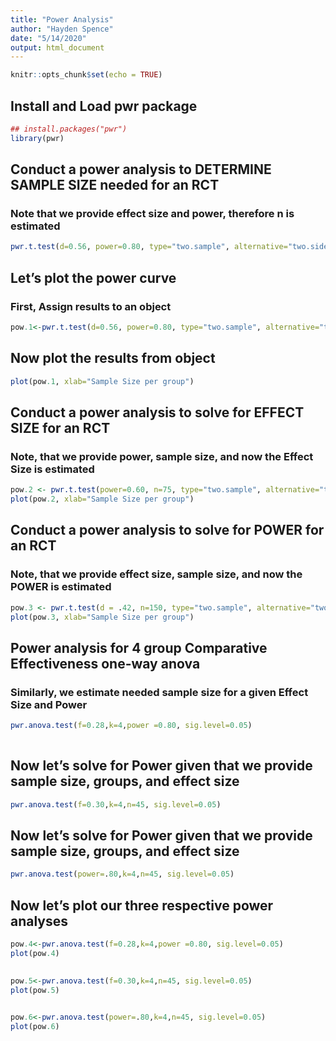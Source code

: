 ```yaml
---
title: "Power Analysis"
author: "Hayden Spence"
date: "5/14/2020"
output: html_document
---
```


```r
knitr::opts_chunk$set(echo = TRUE)
```
 
## Install and Load pwr package 
 
```r
## install.packages("pwr")
library(pwr)

```
 
 
## Conduct a power analysis to DETERMINE SAMPLE SIZE needed for an RCT 
### Note that we provide effect size and power, therefore n is estimated 
```r
pwr.t.test(d=0.56, power=0.80, type="two.sample", alternative="two.sided")

```
 
## Let's plot the power curve 
### First, Assign results to an object
```r
pow.1<-pwr.t.test(d=0.56, power=0.80, type="two.sample", alternative="two.sided")

```

## Now plot the results from object
```r
plot(pow.1, xlab="Sample Size per group")

```
## Conduct a power analysis to solve for EFFECT SIZE for an RCT 
### Note, that we provide power, sample size, and now the Effect Size is estimated
```r

pow.2 <- pwr.t.test(power=0.60, n=75, type="two.sample", alternative="two.sided")
plot(pow.2, xlab="Sample Size per group")
```


## Conduct a power analysis to solve for POWER for an RCT 
### Note, that we provide effect size, sample size, and now the POWER is estimated
```r
pow.3 <- pwr.t.test(d = .42, n=150, type="two.sample", alternative="two.sided")
plot(pow.3, xlab="Sample Size per group")

```

 
##  Power analysis for 4 group Comparative Effectiveness one-way anova

### Similarly, we estimate needed sample size for a given Effect Size and Power

```r
pwr.anova.test(f=0.28,k=4,power =0.80, sig.level=0.05)
 
```

## Now let's solve for Power given that we provide sample size, groups, and effect size

```r
pwr.anova.test(f=0.30,k=4,n=45, sig.level=0.05)
```


## Now let's solve for Power given that we provide sample size, groups, and effect size
```r

pwr.anova.test(power=.80,k=4,n=45, sig.level=0.05)

```



## Now let's plot our three respective power analyses
```r

pow.4<-pwr.anova.test(f=0.28,k=4,power =0.80, sig.level=0.05)
plot(pow.4)
 

pow.5<-pwr.anova.test(f=0.30,k=4,n=45, sig.level=0.05)
plot(pow.5)

 
pow.6<-pwr.anova.test(power=.80,k=4,n=45, sig.level=0.05)
plot(pow.6)
 


```

























   




